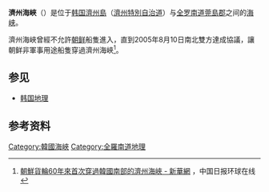 '''濟州海峽'''（{{kor|諺=제주해협|漢=濟州海峽|羅=Jeju haehyeop|f=y}}）是位于[[韩国|韩国]][[濟州島|濟州島]]（[[濟州特別自治道|濟州特別自治道]]）与[[全罗南道|全罗南道]][[莞島郡|莞島郡]]之间的[[海峡|海峡]]。

濟州海峽曾經不允許[[朝鲜|朝鲜]]船隻進入，直到2005年8月10日南北雙方達成協議，讓朝鲜非軍事用途船隻穿過濟州海峽<ref>[http://news.xinhuanet.com/world/2005-08/16/content_3363133.htm 朝鮮貨輪60年來首次穿過韓國南部的濟州海峽 - 新華網] {{Wayback|url=http://news.xinhuanet.com/world/2005-08/16/content_3363133.htm |date=20170305062730 }}，中国日报环球在线</ref>。

==参见==
*[[韩国地理|韩国地理]] 

==参考资料==
{{reflist}}

[[Category:韓國海峽|Category:韓國海峽]]
[[Category:全羅南道地理|Category:全羅南道地理]]